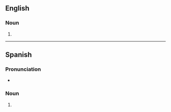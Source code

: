 ==English==

===Noun===
{{head|en|noun plural form}}

# {{plural of|pastilla|lang=en}}

----

==Spanish==

===Pronunciation===
* {{es-IPA}}

===Noun===
{{head|es|noun plural form|g=f-p}}

# {{inflection of|pastilla||p|lang=es}}